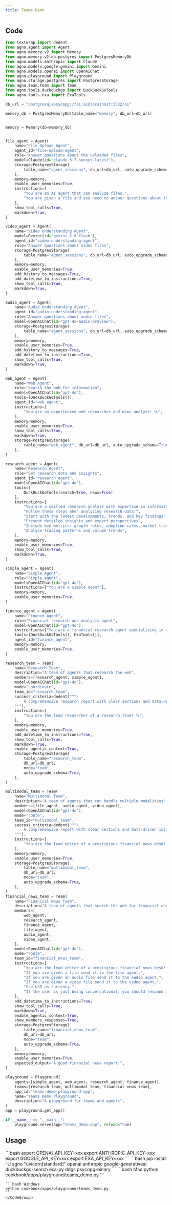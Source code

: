 ```yaml
---
title: Teams Demo
---
```


## Code

```python cookbook/apps/playground/teams_demo.py 
from textwrap import dedent
from agno.agent import Agent
from agno.memory.v2 import Memory
from agno.memory.v2.db.postgres import PostgresMemoryDb
from agno.models.anthropic import Claude
from agno.models.google.gemini import Gemini
from agno.models.openai import OpenAIChat
from agno.playground import Playground
from agno.storage.postgres import PostgresStorage
from agno.team.team import Team
from agno.tools.duckduckgo import DuckDuckGoTools
from agno.tools.exa import ExaTools

db_url = "postgresql+psycopg://ai:ai@localhost:5532/ai"

memory_db = PostgresMemoryDb(table_name="memory", db_url=db_url)


memory = Memory(db=memory_db)


file_agent = Agent(
    name="File Upload Agent",
    agent_id="file-upload-agent",
    role="Answer questions about the uploaded files",
    model=Claude(id="claude-3-7-sonnet-latest"),
    storage=PostgresStorage(
        table_name="agent_sessions", db_url=db_url, auto_upgrade_schema=True
    ),
    memory=memory,
    enable_user_memories=True,
    instructions=[
        "You are an AI agent that can analyze files.",
        "You are given a file and you need to answer questions about the file.",
    ],
    show_tool_calls=True,
    markdown=True,
)

video_agent = Agent(
    name="Video Understanding Agent",
    model=Gemini(id="gemini-2.0-flash"),
    agent_id="video-understanding-agent",
    role="Answer questions about video files",
    storage=PostgresStorage(
        table_name="agent_sessions", db_url=db_url, auto_upgrade_schema=True
    ),
    memory=memory,
    enable_user_memories=True,
    add_history_to_messages=True,
    add_datetime_to_instructions=True,
    show_tool_calls=True,
    markdown=True,
)

audio_agent = Agent(
    name="Audio Understanding Agent",
    agent_id="audio-understanding-agent",
    role="Answer questions about audio files",
    model=OpenAIChat(id="gpt-4o-audio-preview"),
    storage=PostgresStorage(
        table_name="agent_sessions", db_url=db_url, auto_upgrade_schema=True
    ),
    memory=memory,
    enable_user_memories=True,
    add_history_to_messages=True,
    add_datetime_to_instructions=True,
    show_tool_calls=True,
    markdown=True,
)

web_agent = Agent(
    name="Web Agent",
    role="Search the web for information",
    model=OpenAIChat(id="gpt-4o"),
    tools=[DuckDuckGoTools()],
    agent_id="web_agent",
    instructions=[
        "You are an experienced web researcher and news analyst! 🔍",
    ],
    memory=memory,
    enable_user_memories=True,
    show_tool_calls=True,
    markdown=True,
    storage=PostgresStorage(
        table_name="web_agent", db_url=db_url, auto_upgrade_schema=True
    ),
)

research_agent = Agent(
    name="Research Agent",
    role="Get research data and insights",
    agent_id="research_agent",
    model=OpenAIChat(id="gpt-4o"),
    tools=[
        DuckDuckGoTools(search=True, news=True)
    ],
    instructions=[
        "You are a skilled research analyst with expertise in information gathering! 📊",
        "Follow these steps when analyzing research data:",
        "Start with the latest developments, trends, and key findings",
        "Present detailed insights and expert perspectives",
        "Include key metrics: growth rates, adoption rates, market trends",
        "Analyze trading patterns and volume trends",
    ],
    memory=memory,
    enable_user_memories=True,
    show_tool_calls=True,
    markdown=True,
)

simple_agent = Agent(
    name="Simple Agent",
    role="Simple agent",
    model=OpenAIChat(id="gpt-4o"),
    instructions=["You are a simple agent"],
    memory=memory,
    enable_user_memories=True,
)

finance_agent = Agent(
    name="Finance Agent",
    role="Financial research and analysis agent",
    model=OpenAIChat(id="gpt-4o"),
    instructions=["You are a financial research agent specializing in market analysis"],
    tools=[DuckDuckGoTools(), ExaTools()],
    agent_id="finance_agent",
    memory=memory,
    enable_user_memories=True,
)

research_team = Team(
    name="Research Team",
    description="A team of agents that research the web",
    members=[research_agent, simple_agent],
    model=OpenAIChat(id="gpt-4o"),
    mode="coordinate",
    team_id="research_team",
    success_criteria=dedent("""\
        A comprehensive research report with clear sections and data-driven insights.
    """),
    instructions=[
        "You are the lead researcher of a research team! 🔍",
    ],
    memory=memory,
    enable_user_memories=True,
    add_datetime_to_instructions=True,
    show_tool_calls=True,
    markdown=True,
    enable_agentic_context=True,
    storage=PostgresStorage(
        table_name="research_team",
        db_url=db_url,
        mode="team",
        auto_upgrade_schema=True,
    ),
)

multimodal_team = Team(
    name="Multimodal Team",
    description="A team of agents that can handle multiple modalities",
    members=[file_agent, audio_agent, video_agent],
    model=OpenAIChat(id="gpt-4o"),
    mode="route",
    team_id="multimodal_team",
    success_criteria=dedent("""\
        A comprehensive report with clear sections and data-driven insights.
    """),
    instructions=[
        "You are the lead editor of a prestigious financial news desk! 📰",
    ],
    memory=memory,
    enable_user_memories=True,
    storage=PostgresStorage(
        table_name="multimodal_team",
        db_url=db_url,
        mode="team",
        auto_upgrade_schema=True,
    ),
)
financial_news_team = Team(
    name="Financial News Team",
    description="A team of agents that search the web for financial news and analyze it.",
    members=[
        web_agent,
        research_agent,
        finance_agent,
        file_agent,
        audio_agent,
        video_agent,
    ],
    model=OpenAIChat(id="gpt-4o"),
    mode="route",
    team_id="financial_news_team",
    instructions=[
        "You are the lead editor of a prestigious financial news desk! 📰",
        "If you are given a file send it to the file agent.",
        "If you are given an audio file send it to the audio agent.",
        "If you are given a video file send it to the video agent.",
        "Use USD as currency.",
        "If the user is just being conversational, you should respond directly WITHOUT forwarding a task to a member.",
    ],
    add_datetime_to_instructions=True,
    show_tool_calls=True,
    markdown=True,
    enable_agentic_context=True,
    show_members_responses=True,
    storage=PostgresStorage(
        table_name="financial_news_team",
        db_url=db_url,
        mode="team",
        auto_upgrade_schema=True,
    ),
    memory=memory,
    enable_user_memories=True,
    expected_output="A good financial news report.",
)

playground = Playground(
    agents=[simple_agent, web_agent, research_agent, finance_agent],
    teams=[research_team, multimodal_team, financial_news_team],
    app_id="teams-demo-playground-app",
    name="Teams Demo Playground",
    description="A playground for teams and agents",
)
app = playground.get_app()

if __name__ == "__main__":
    playground.serve(app="teams_demo:app", reload=True)

```

## Usage

<Steps>
  <Snippet file="create-venv-step.mdx" />

  <Step title="Set your API keys">
    ```bash
    export OPENAI_API_KEY=xxx
    export ANTHROPIC_API_KEY=xxx
    export GOOGLE_API_KEY=xxx
    export EXA_API_KEY=xxx
    ```
  </Step>

  <Step title="Install libraries">
    ```bash
    pip install -U agno "uvicorn[standard]" openai anthropic google-generativeai duckduckgo-search exa-py ddgs psycopg-binary
    ```
  </Step>

  <Step title="Run Agent">
    <CodeGroup>
    ```bash Mac
    python cookbook/apps/playground/teams_demo.py
    ```

    ```bash Windows
    python cookbook/apps/playground/teams_demo.py
    ```
    </CodeGroup>
  </Step>
</Steps> 